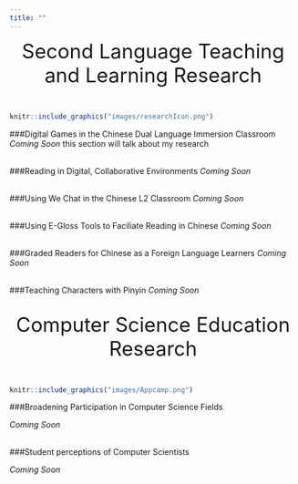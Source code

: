 ```yaml
---
title: ""
---
```

<center style="font-size:35px">Second Language Teaching and Learning Research
</center>
</br>
```r
knitr::include_graphics("images/researchIcon.png")
```

###Digital Games in the Chinese Dual Language Immersion Classroom 
*Coming Soon* this section will talk about my research
</br>
</br>

###Reading in Digital, Collaborative Environments
*Coming Soon*
</br>
</br>

###Using We Chat in the Chinese L2 Classroom
*Coming Soon*
</br>
</br>

###Using E-Gloss Tools to Faciliate Reading in Chinese
*Coming Soon*
</br>
</br>

###Graded Readers for Chinese as a Foreign Language Learners
*Coming Soon*
</br>
</br>

###Teaching Characters with Pinyin
*Coming Soon*
</br>
</br>

<center style="font-size:35px">Computer Science Education Research</center>

</br>
```r
knitr::include_graphics("images/Appcamp.png")
```

###Broadening Participation in Computer Science Fields

*Coming Soon*
</br>
</br>

###Student perceptions of Computer Scientists

*Coming Soon*
</br>
</br>
